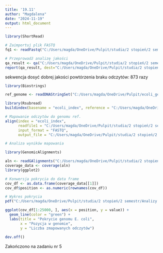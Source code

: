 ---
title: '19.11'
author: "Magdalena"
date: "2024-11-19"
output: html_document
---

```{r}
library(ShortRead)

# Zaimportuj plik FASTQ
fq1 <- readFastq("C:/Users/magda/OneDrive/Pulpit/studia/2 stopień/2 semestr/Analizy bioinformatyczne w genomice/19.11/SRR31368982.fastq")

# Przeprowadź analizę jakości
qa_result <- qa("C:/Users/magda/OneDrive/Pulpit/studia/2 stopień/2 semestr/Analizy bioinformatyczne w genomice/19.11/SRR31368982.fastq", type = "fastq")
report(qa_result, dest="C:/Users/magda/OneDrive/Pulpit/studia/2 stopień/2 semestr/Analizy bioinformatyczne w genomice/19.11")
```
sekwencja dosyć dobrej jakości
powtórzenia braku odczytów: 873 razy

```{r}


library(Biostrings)

ref_genome <- readDNAStringSet("C:/Users/magda/OneDrive/Pulpit/ecoli_genome.fna.gz")

```

```{r}
library(Rsubread)
buildindex(basename = "ecoli_index", reference = "C:/Users/magda/OneDrive/Pulpit/ecoli_genome.fna.gz")

# Mapowanie odczytów do genomu ref.
align(index = "ecoli_index",
      readfile1 = "C:/Users/magda/OneDrive/Pulpit/studia/2 stopień/2 semestr/Analizy bioinformatyczne w genomice/19.11/SRR31368982.fastq",
      input_format = "FASTQ",
      output_file = "C:/Users/magda/OneDrive/Pulpit/studia/2 stopień/2 semestr/Analizy bioinformatyczne w genomice/19.11/aligned_sample.BAM")
```
```{r}
# Analiza wyników mapowania

library(GenomicAlignments)

aln <- readGAlignments("C:/Users/magda/OneDrive/Pulpit/studia/2 stopień/2 semestr/Analizy bioinformatyczne w genomice/19.11/aligned_sample.BAM")
coverage_data <- coverage(aln)
library(ggplot2)

# Konwersja pokrycia do data frame
cov_df <- as.data.frame(coverage_data[[1]])
cov_df$position <- as.numeric(rownames(cov_df))

# Wykres pokrycia
pdf("C:/Users/magda/OneDrive/Pulpit/studia/2 stopień/2 semestr/Analizy bioinformatyczne w genomice/19.11.pdf", width = 8, height = 6)

ggplot(cov_df[1:25000, ], aes(x = position, y = value)) +
  geom_line(color = "green") +
  labs(title = "Pokrycie genomu E. coli",
       x = "Pozycja w genomie",
       y = "Liczba zmapowanych odczytów")
       
dev.off()
```

Zakończono na zadaniu nr 5
